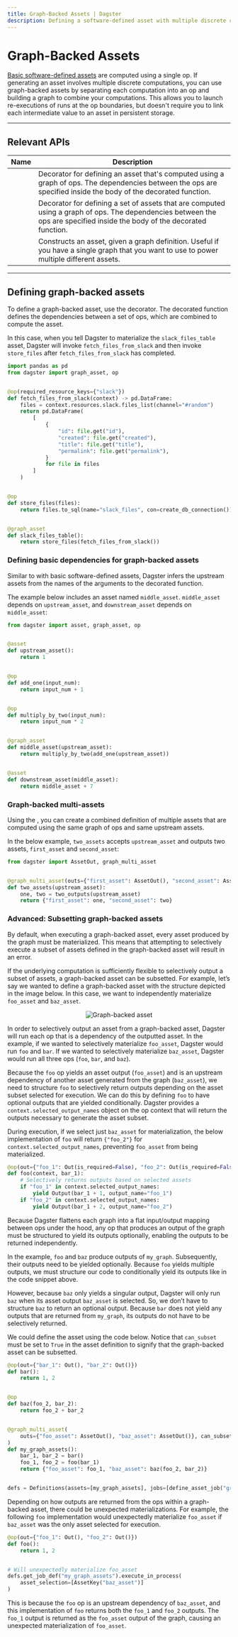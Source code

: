 ```yaml
---
title: Graph-Backed Assets | Dagster
description: Defining a software-defined asset with multiple discrete computations combined in a graph.
---
```


# Graph-Backed Assets

[Basic software-defined assets](/concepts/assets/software-defined-assets#a-basic-software-defined-asset) are computed using a single op. If generating an asset involves multiple discrete computations, you can use graph-backed assets by separating each computation into an op and building a graph to combine your computations. This allows you to launch re-executions of runs at the op boundaries, but doesn't require you to link each intermediate value to an asset in persistent storage.

---

## Relevant APIs

| Name                                                       | Description                                                                                                                                                              |
| ---------------------------------------------------------- | ------------------------------------------------------------------------------------------------------------------------------------------------------------------------ |
| <PyObject object="graph_asset" decorator />                | Decorator for defining an asset that's computed using a graph of ops. The dependencies between the ops are specified inside the body of the decorated function.          |
| <PyObject object="graph_multi_asset" decorator />          | Decorator for defining a set of assets that are computed using a graph of ops. The dependencies between the ops are specified inside the body of the decorated function. |
| <PyObject object="AssetsDefinition" method="from_graph" /> | Constructs an asset, given a graph definition. Useful if you have a single graph that you want to use to power multiple different assets.                                |

---

## Defining graph-backed assets

To define a graph-backed asset, use the <PyObject object="graph_asset" decorator /> decorator. The decorated function defines the dependencies between a set of ops, which are combined to compute the asset.

In this case, when you tell Dagster to materialize the `slack_files_table` asset, Dagster will invoke `fetch_files_from_slack` and then invoke `store_files` after `fetch_files_from_slack` has completed.

```python file=/concepts/assets/graph_backed_asset.py startafter=start example endbefore=end example
import pandas as pd
from dagster import graph_asset, op


@op(required_resource_keys={"slack"})
def fetch_files_from_slack(context) -> pd.DataFrame:
    files = context.resources.slack.files_list(channel="#random")
    return pd.DataFrame(
        [
            {
                "id": file.get("id"),
                "created": file.get("created"),
                "title": file.get("title"),
                "permalink": file.get("permalink"),
            }
            for file in files
        ]
    )


@op
def store_files(files):
    return files.to_sql(name="slack_files", con=create_db_connection())


@graph_asset
def slack_files_table():
    return store_files(fetch_files_from_slack())
```

### Defining basic dependencies for graph-backed assets

Similar to with basic software-defined assets, Dagster infers the upstream assets from the names of the arguments to the decorated function.

The example below includes an asset named `middle_asset`. `middle_asset` depends on `upstream_asset`, and `downstream_asset` depends on `middle_asset`:

```python file=/concepts/assets/graph_backed_asset.py startafter=start_basic_dependencies endbefore=end_basic_dependencies
from dagster import asset, graph_asset, op


@asset
def upstream_asset():
    return 1


@op
def add_one(input_num):
    return input_num + 1


@op
def multiply_by_two(input_num):
    return input_num * 2


@graph_asset
def middle_asset(upstream_asset):
    return multiply_by_two(add_one(upstream_asset))


@asset
def downstream_asset(middle_asset):
    return middle_asset + 7
```

### Graph-backed multi-assets

Using the <PyObject object="graph_multi_asset" decorator />, you can create a combined definition of multiple assets that are computed using the same graph of ops and same upstream assets.

In the below example, `two_assets` accepts `upstream_asset` and outputs two assets, `first_asset` and `second_asset`:

```python file=/concepts/assets/graph_backed_asset.py startafter=start_basic_dependencies_2 endbefore=end_basic_dependencies_2
from dagster import AssetOut, graph_multi_asset


@graph_multi_asset(outs={"first_asset": AssetOut(), "second_asset": AssetOut()})
def two_assets(upstream_asset):
    one, two = two_outputs(upstream_asset)
    return {"first_asset": one, "second_asset": two}
```

### Advanced: Subsetting graph-backed assets

By default, when executing a graph-backed asset, every asset produced by the graph must be materialized. This means that attempting to selectively execute a subset of assets defined in the graph-backed asset will result in an error.

If the underlying computation is sufficiently flexible to selectively output a subset of assets, a graph-backed asset can be subsetted. For example, let’s say we wanted to define a graph-backed asset with the structure depicted in the image below. In this case, we want to independently materialize `foo_asset` and `baz_asset`.

<center>
  <Image
    alt="Graph-backed asset"
    src="/images/concepts/assets/graph-backed-asset.png"
    width={833}
    height={621}
  />
</center>

In order to selectively output an asset from a graph-backed asset, Dagster will run each op that is a dependency of the outputted asset. In the example, if we wanted to selectively materialize `foo_asset`, Dagster would run `foo` and `bar`. If we wanted to selectively materialize `baz_asset`, Dagster would run all three ops (`foo`, `bar`, and `baz`).

Because the `foo` op yields an asset output (`foo_asset`) and is an upstream dependency of another asset generated from the graph (`baz_asset`), we need to structure `foo` to selectively return outputs depending on the asset subset selected for execution. We can do this by defining `foo` to have optional outputs that are yielded conditionally. Dagster provides a `context.selected_output_names` object on the op context that will return the outputs necessary to generate the asset subset.

During execution, if we select just `baz_asset` for materialization, the below implementation of `foo` will return `{"foo_2"}` for `context.selected_output_names`, preventing `foo_asset` from being materialized.

```python file=/concepts/assets/subset_graph_backed_asset.py startafter=start_graph_backed_asset_foo endbefore=end_graph_backed_asset_foo
@op(out={"foo_1": Out(is_required=False), "foo_2": Out(is_required=False)})
def foo(context, bar_1):
    # Selectively returns outputs based on selected assets
    if "foo_1" in context.selected_output_names:
        yield Output(bar_1 + 1, output_name="foo_1")
    if "foo_2" in context.selected_output_names:
        yield Output(bar_1 + 2, output_name="foo_2")
```

Because Dagster flattens each graph into a flat input/output mapping between ops under the hood, any op that produces an output of the graph must be structured to yield its outputs optionally, enabling the outputs to be returned independently.

In the example, `foo` and `baz` produce outputs of `my_graph`. Subsequently, their outputs need to be yielded optionally. Because `foo` yields multiple outputs, we must structure our code to conditionally yield its outputs like in the code snippet above.

However, because `baz` only yields a singular output, Dagster will only run `baz` when its asset output `baz_asset` is selected. So, we don’t have to structure `baz` to return an optional output. Because `bar` does not yield any outputs that are returned from `my_graph`, its outputs do not have to be selectively returned.

We could define the asset using the code below. Notice that `can_subset` must be set to `True` in the asset definition to signify that the graph-backed asset can be subsetted.

```python file=/concepts/assets/subset_graph_backed_asset.py startafter=start_graph_backed_asset_example endbefore=end_graph_backed_asset_example
@op(out={"bar_1": Out(), "bar_2": Out()})
def bar():
    return 1, 2


@op
def baz(foo_2, bar_2):
    return foo_2 + bar_2


@graph_multi_asset(
    outs={"foo_asset": AssetOut(), "baz_asset": AssetOut()}, can_subset=True
)
def my_graph_assets():
    bar_1, bar_2 = bar()
    foo_1, foo_2 = foo(bar_1)
    return {"foo_asset": foo_1, "baz_asset": baz(foo_2, bar_2)}


defs = Definitions(assets=[my_graph_assets], jobs=[define_asset_job("graph_asset")])
```

Depending on how outputs are returned from the ops within a graph-backed asset, there could be unexpected materializations. For example, the following `foo` implementation would unexpectedly materialize `foo_asset` if `baz_asset` was the only asset selected for execution.

```python file=/concepts/assets/subset_graph_backed_asset_unexpected_materializations.py startafter=start_unexpected_materialization_foo endbefore=end_unexpected_materialization_foo
@op(out={"foo_1": Out(), "foo_2": Out()})
def foo():
    return 1, 2


# Will unexpectedly materialize foo_asset
defs.get_job_def("my_graph_assets").execute_in_process(
    asset_selection=[AssetKey("baz_asset")]
)
```

This is because the `foo` op is an upstream dependency of `baz_asset`, and this implementation of `foo` returns both the `foo_1` and `foo_2` outputs. The `foo_1` output is returned as the `foo_asset` output of the graph, causing an unexpected materialization of `foo_asset`.
